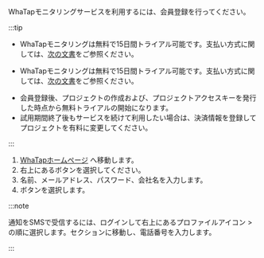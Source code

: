 WhaTapモニタリングサービスを利用するには、会員登録を行ってください。

:::tip

<InDoc product='quick-guide'>

- WhaTapモニタリングは無料で15日間トライアル可能です。支払い方式に関しては、[次の文書](management/billing)をご参照ください。 

</InDoc>
<Xclude product='quick-guide'>

- WhaTapモニタリングは無料で15日間トライアル可能です。支払い方式に関しては、[次の文書](../management/billing)をご参照ください。 

</Xclude>

- 会員登録後、プロジェクトの作成および、プロジェクトアクセスキーを発行した時点から無料トライアルの開始になります。
- 試用期間終了後もサービスを続けて利用したい場合は、決済情報を登録してプロジェクトを有料に変更してください。

:::

1. [WhaTapホームページ](http://www.whatap.io/) へ移動します。
2. 右上にある<Link to='https://www.whatap.io/ja/signup/' target='_blank'><Cmdname sid="freetrial" /></Link>ボタンを選択してください。
3. 名前、メールアドレス、パスワード、会社名を入力します。
4. <Cmdname sid="landingSignup" className="uitext" />ボタンを選択します。

:::note

通知をSMSで受信するには、ログインして右上にあるプロファイルアイコン > <Cmdname sid="MNU07360" className="uitext" />の順に選択します。<Cmdname sid="account_user_phone" className="uitext" />セクションに移動し、電話番号を入力します。

:::

